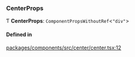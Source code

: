 ### CenterProps

Ƭ **CenterProps**: `ComponentPropsWithoutRef`\<`"div"`\>

#### Defined in

[packages/components/src/center/center.tsx:12](https://github.com/vtex/shoreline/blob/cc3cbcc20/packages/components/src/center/center.tsx#L12)
